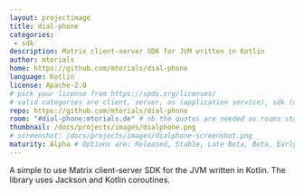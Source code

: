 ```yaml
---
layout: projectimage
title: dial-phone
categories:
 - sdk
description: Matrix client-server SDK for JVM written in Kotlin
author: mtorials
home: https://github.com/mtorials/dial-phone
language: Kotlin
license: Apache-2.0
# pick your license from https://spdx.org/licenses/
# valid categories are client, server, as (application service), sdk (client sdk), bot, and other
repo: https://github.com/mtorials/dial-phone
room: "#dial-phone:mtorials.de" # nb the quotes are needed as rooms start with #
thumbnail: /docs/projects/images/dialphone.png
# screenshot: /docs/projects/images/dialphone-screenshot.png
maturity: Alpha # Options are: Released, Stable, Late Beta, Beta, Early Beta, Late Alpha, Alpha, Early Alpha, or Not actively maintained
---
```


A simple to use Matrix client-server SDK for the JVM written in Kotlin.
The library uses Jackson and Kotlin coroutines.